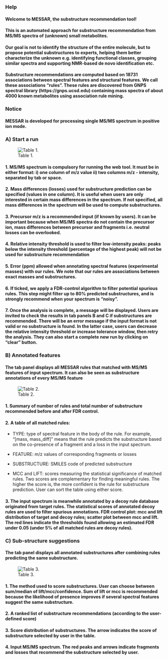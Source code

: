 ### Help

#### Welcome to MESSAR, the substructure recommendation tool!

#### This is an automated approach for substructure recommendation from MS/MS spectra of (unknown) small metabolites. 

#### Our goal is not to identify the structure of the entire molecule, but to propose potential substructures to experts, helping them better characterize the unknown e.g. identifying functional classes, grouping similar spectra and supporting NMR-based de novo identification etc.

#### Substructure recommendations are computed based on 18731 associations between spectral features and structural features. We call these associations "rules". These rules are discovered from GNPS spectral library (https://gnps.ucsd.edu) containing mass spectra of about 4000 known metabolites using association rule mining.

### Notice
#### MESSAR is developed for processing single MS/MS spectrum in **positive ion mode**.

### A) Start a run

![Table 1.](https://raw.githubusercontent.com/daniellyz/MESSAR/master/MESSAR_WEBSERVER/demo/demo1.JPG)

#### 1. MS/MS spectrum is compulsory for running the web tool. It must be in either format: i) one column of m/z value ii) two columns m/z - intensity, separated by tab or space.

#### 2. Mass differences (losses) used for substructure prediction can be specified (values in one column). It is useful when users are only interested in certain mass differences in the spectrum. If not specified, all mass differences in the spectrum will be used to compute substructures.

#### 3. Precursor m/z is a recommended input (if known by users). It can be important because when MS/MS spectra do not contain the precursor ion, mass differences between precursor and fragments i.e. neutral losses can be overlooked.

#### 4. Relative intensity threshold is used to filter low-intensity peaks: peaks below the intensity threshold (percentage of the highest peak) will not be used for substructure recommendation

#### 5. Error (ppm) allowed when annotating spectral features (experimental masses) with our rules. We note that our rules are associations between exact masses and substructures.

#### 6. If ticked, we apply a FDR-control algorithm to filter potential spurious rules. This step might filter up to 80% predicted substructures, and is strongly recommend when your spectrum is "noisy".  

#### 7. Once the analysis is complete, a message will be displayed. Users are invited to check the results in tab panels B and C if substructures are recommended. There will be an error message if the input format is not valid or no substructure is found. In the latter case, users can decrease the relative intensity threshold or increase tolerance window, then retry the analysis. They can also start a complete new run by clicking on "clear" button.

### B) Annotated features

#### The tab panel displays all MESSAR rules that matched with MS/MS features of input spectrum. It can also be seen as substructure annotations of every MS/MS feature 

![Table 2.](https://raw.githubusercontent.com/daniellyz/MESSAR/master/MESSAR_WEBSERVER/demo/demo2.JPG)

#### 1. Summary of number of rules and total number of substructure recommended before and after FDR control.

#### 2. A table of all matched rules:

* TYPE: type of spectral feature in the body of the rule. For example, "[mass, mass_diff]" means that the rule predicts the substructure based on the co-presence of a fragment and a loss in the input spectrum.

* FEATURE: m/z values of corresponding fragments or losses

* SUBSTRUCTURE: SMILES code of predicted substructure

* MCC and LIFT: scores measuring the statistical significance of matched rules. Two scores are complementary for finding meaningful rules. The higher the score is, the more confident is the rule for substructure prediction. User can sort the table using either score.

#### 3. The input spectrum is meanwhile annotated by a decoy rule database originated from target rules. The statistical scores of annotated decoy rules are used to filter spurious annotations. FDR control plot: mcc and lift distribution of target and decoy rules; scatter plot between mcc and lift. The red lines indicate the thresholds found allowing an estimated FDR under 0.05 (under 5% of all matched rules are decoy rules).

### C) Sub-structure suggestions

#### The tab panel displays all annotated substructures after combining rules predicting the same substructure.  

![Table 3.](https://raw.githubusercontent.com/daniellyz/MESSAR/master/MESSAR_WEBSERVER/demo/demo3.JPG)

#### 1. The method used to score substructures. User can choose between sum/median of lift/mcc/confidence. Sum of lift or mcc is recommended because the likelihood of presence improves if several spectral features suggest the same substructure.

#### 2. A ranked list of substructure recommendations (according to the user-defined score)

#### 3. Score distribution of substructures. The arrow indicates the score of substructure selected by user in the table.

#### 4. Input MS/MS spectrum. The red peaks and arrows indicate fragments and losses that recommend the substructure selected by user. 









